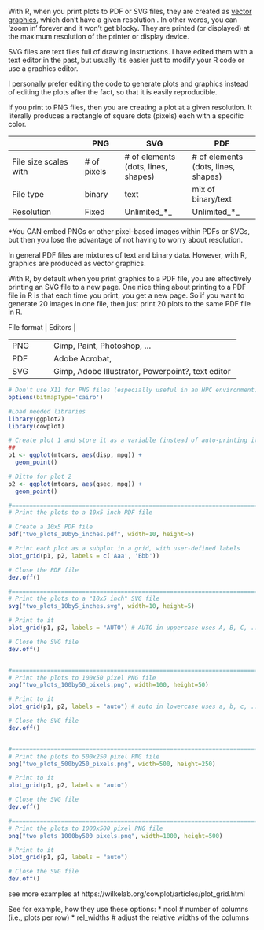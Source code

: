 With R, when you print plots to PDF or SVG files, they are created as [vector
graphics](https://en.wikipedia.org/wiki/Vector_graphics), which don't have a
given resolution . In other words, you can 'zoom in' forever and it won't get
blocky. They are printed (or displayed) at the maximum resolution of the printer
or display device.

SVG files are text files full of drawing instructions. I have edited them with a
text editor in the past, but usually it's easier just to modify your R code or
use a graphics editor.

I personally prefer editing the code to generate plots and graphics instead of
editing the plots after the fact, so that it is easily reproducible.

If you print to PNG files, then you are creating a plot at a given resolution.
It literally produces a rectangle of square dots (pixels) each with a specific
color.


|                      |PNG         | SVG                | PDF                |
|----------------------|------------|--------------------|--------------------|
|File size scales with |# of pixels |# of elements (dots, lines, shapes) |# of elements (dots, lines, shapes) |
|File type             | binary     | text               | mix of binary/text |
|Resolution            | Fixed      | Unlimited_*_       | Unlimited_*_       |

*You CAN embed PNGs or other pixel-based images within PDFs or SVGs, but then
you lose the advantage of not having to worry about resolution.

In general PDF files are mixtures of text and binary data. However, with R,
graphics are produced as vector graphics.

With R, by default when you print graphics to a PDF file, you are effectively
printing an SVG file to a new page. One nice thing about printing to a PDF file
in R is that each time you print, you get a new page. So if you want to generate
20 images in one file, then just print 20 plots to the same PDF file in R.


| File format  | Editors                                                       |
+--------------+---------------------------------------------------------------+
|PNG           |Gimp, Paint, Photoshop, ...                                    |
+--------------+---------------------------------------------------------------+
|PDF           |Adobe Acrobat,                                                 |
+--------------+---------------------------------------------------------------+
|SVG           |Gimp, Adobe Illustrator, Powerpoint?, text editor              |
+--------------+---------------------------------------------------------------+


```r
# Don't use X11 for PNG files (especially useful in an HPC environment)
options(bitmapType='cairo')

#Load needed libraries
library(ggplot2)
library(cowplot)

# Create plot 1 and store it as a variable (instead of auto-printing it)
## 
p1 <- ggplot(mtcars, aes(disp, mpg)) + 
  geom_point()

# Ditto for plot 2
p2 <- ggplot(mtcars, aes(qsec, mpg)) +
  geom_point()

#=============================================================================
# Print the plots to a 10x5 inch PDF file

# Create a 10x5 PDF file 
pdf("two_plots_10by5_inches.pdf", width=10, height=5)

# Print each plot as a subplot in a grid, with user-defined labels
plot_grid(p1, p2, labels = c('Aaa', 'Bbb'))

# Close the PDF file
dev.off()

#=============================================================================
# Print the plots to a "10x5 inch" SVG file
svg("two_plots_10by5_inches.svg", width=10, height=5)

# Print to it 
plot_grid(p1, p2, labels = "AUTO") # AUTO in uppercase uses A, B, C, ...

# Close the SVG file
dev.off()


#=============================================================================
# Print the plots to 100x50 pixel PNG file
png("two_plots_100by50_pixels.png", width=100, height=50)

# Print to it 
plot_grid(p1, p2, labels = "auto") # auto in lowercase uses a, b, c, ...

# Close the SVG file
dev.off()


#=============================================================================
# Print the plots to 500x250 pixel PNG file
png("two_plots_500by250_pixels.png", width=500, height=250)

# Print to it 
plot_grid(p1, p2, labels = "auto")

# Close the SVG file
dev.off()

#=============================================================================
# Print the plots to 1000x500 pixel PNG file
png("two_plots_1000by500_pixels.png", width=1000, height=500)

# Print to it 
plot_grid(p1, p2, labels = "auto")

# Close the SVG file
dev.off()
```

see more examples at https://wilkelab.org/cowplot/articles/plot_grid.html

See for example, how they use these options:
* ncol       # number of columns (i.e., plots per row)
* rel_widths # adjust the relative widths of the columns
